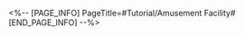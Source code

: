 <%-- [PAGE_INFO]
PageTitle=#Tutorial/Amusement Facility#
[END_PAGE_INFO] --%>
{{Tutorial
|sort      = 607001
|title     = Amusement Facility
|subtitle  = 
|type      = Adventure
|about     = 
|image1    = Tutorial Amusement Facility 1.png{{subst:void|<!--$UPLOAD:<<SpriteOutput/TutorialPic/TutorialPage_607001.png>-<Tutorial Amusement Facility 1.png>>}}
|text1     = An amusement facility that can be seen anywhere in Aideen Park. Its rules are simple but charming. Countless guests are immersed in it and become completely oblivious to reality.
|image2    = Tutorial Amusement Facility 2.png{{subst:void|<!--$UPLOAD:<<SpriteOutput/TutorialPic/TutorialPage_607002.png>-<Tutorial Amusement Facility 2.png>>}}
|text2     = You can use {{Color|h|nobold=1|Aideen Tokens}} to play various amusement facilities and have a small chance of winning valuable rewards.
}}